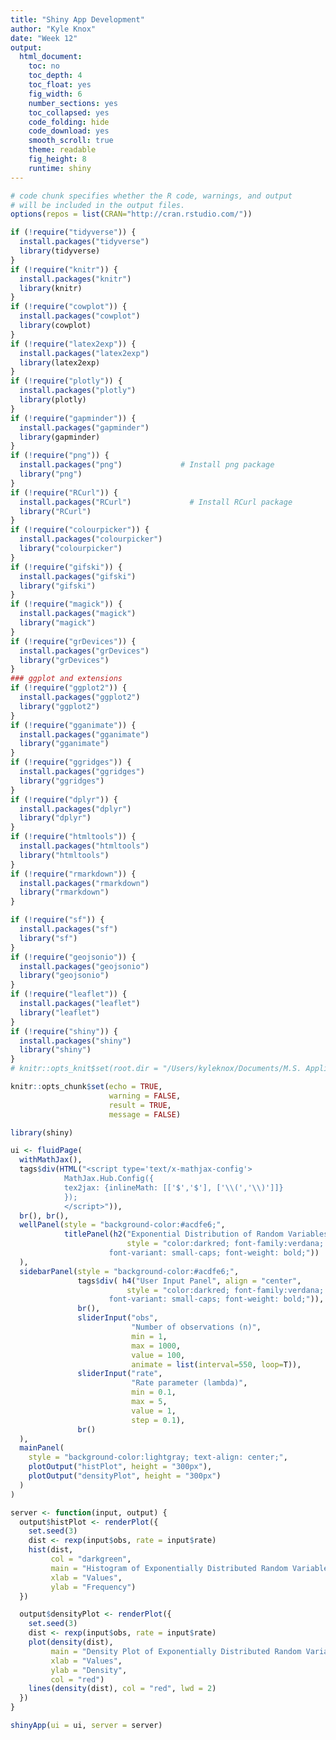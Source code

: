 ```yaml
---
title: "Shiny App Development"
author: "Kyle Knox"
date: "Week 12"
output:
  html_document: 
    toc: no
    toc_depth: 4
    toc_float: yes
    fig_width: 6
    number_sections: yes
    toc_collapsed: yes
    code_folding: hide
    code_download: yes
    smooth_scroll: true
    theme: readable
    fig_height: 8
    runtime: shiny
---
```

  
  <style type="text/css">
  
  div#TOC li {
list-style:none;
background-color:lightgray;
background-image:none;
background-repeat:none;
background-position:0;
font-family: Arial, Helvetica, sans-serif;
color: #780c0c;
  }

/* mouse over link */
  div#TOC a:hover {
color: red;
}

/* unvisited link */
  div#TOC a:link {
color: blue;
}



h1.title {
  font-size: 24px;
  color: Darkblue;
  text-align: center;
  font-family: Arial, Helvetica, sans-serif;
  font-variant-caps: normal;
}
h4.author { 
  font-size: 18px;
  font-family: "Times New Roman", Times, serif;
  color: DarkRed;
  text-align: center;
}
h4.date { 
  font-size: 18px;
  font-family: "Times New Roman", Times, serif;
  color: DarkBlue;
  text-align: center;
}
h1 {
  font-size: 22px;
  font-family: "Times New Roman", Times, serif;
  color: darkred;
  text-align: center;
}
h2 { /
    font-size: 18px;
  font-family: "Times New Roman", Times, serif;
  color: navy;
  text-align: left;
}

h3 { 
  font-size: 15px;
  font-family: "Times New Roman", Times, serif;
  color: navy;
  text-align: left;
}

h4 { /* Header 4 - and the author and data headers use this too  */
    font-size: 18px;
  font-family: "Times New Roman", Times, serif;
  color: darkred;
  text-align: left;
}

/* unvisited link */
  a:link {
    color: green;
  }

/* visited link */
  a:visited {
    color: green;
  }

/* mouse over link */
  a:hover {
    color: red;
  }

/* selected link */
  a:active {
    color: yellow;
  }

</style>
  
  
```r
# code chunk specifies whether the R code, warnings, and output 
# will be included in the output files.
options(repos = list(CRAN="http://cran.rstudio.com/"))

if (!require("tidyverse")) {
  install.packages("tidyverse")
  library(tidyverse)
}
if (!require("knitr")) {
  install.packages("knitr")
  library(knitr)
}
if (!require("cowplot")) {
  install.packages("cowplot")
  library(cowplot)
}
if (!require("latex2exp")) {
  install.packages("latex2exp")
  library(latex2exp)
}
if (!require("plotly")) {
  install.packages("plotly")
  library(plotly)
}
if (!require("gapminder")) {
  install.packages("gapminder")
  library(gapminder)
}
if (!require("png")) {
  install.packages("png")             # Install png package
  library("png")
}
if (!require("RCurl")) {
  install.packages("RCurl")             # Install RCurl package
  library("RCurl")
}
if (!require("colourpicker")) {
  install.packages("colourpicker")              
  library("colourpicker")
}
if (!require("gifski")) {
  install.packages("gifski")              
  library("gifski")
}
if (!require("magick")) {
  install.packages("magick")              
  library("magick")
}
if (!require("grDevices")) {
  install.packages("grDevices")              
  library("grDevices")
}
### ggplot and extensions
if (!require("ggplot2")) {
  install.packages("ggplot2")              
  library("ggplot2")
}
if (!require("gganimate")) {
  install.packages("gganimate")              
  library("gganimate")
}
if (!require("ggridges")) {
  install.packages("ggridges")              
  library("ggridges")
}
if (!require("dplyr")) {
  install.packages("dplyr")              
  library("dplyr")
}
if (!require("htmltools")) {
  install.packages("htmltools")              
  library("htmltools")
}
if (!require("rmarkdown")) {
  install.packages("rmarkdown")              
  library("rmarkdown")
}

if (!require("sf")) {
  install.packages("sf")
  library("sf")
}
if (!require("geojsonio")) {
  install.packages("geojsonio")
  library("geojsonio")
}
if (!require("leaflet")) {
  install.packages("leaflet")
  library("leaflet")
}
if (!require("shiny")) {
  install.packages("shiny")
  library("shiny")
}
# knitr::opts_knit$set(root.dir = "/Users/kyleknox/Documents/M.S. Applied Statistics/SPRING 2024/STA533/week10)

knitr::opts_chunk$set(echo = TRUE,       
                      warning = FALSE,   
                      result = TRUE,   
                      message = FALSE)
```

```r
library(shiny)

ui <- fluidPage(
  withMathJax(),
  tags$div(HTML("<script type='text/x-mathjax-config'>
            MathJax.Hub.Config({
            tex2jax: {inlineMath: [['$','$'], ['\\(','\\)']]}
            });
            </script>")),
  br(), br(),
  wellPanel(style = "background-color:#acdfe6;",
            titlePanel(h2("Exponential Distribution of Random Variables", align = "center",
                          style = "color:darkred; font-family:verdana; 
                      font-variant: small-caps; font-weight: bold;"))
  ),
  sidebarPanel(style = "background-color:#acdfe6;",
               tags$div( h4("User Input Panel", align = "center",
                          style = "color:darkred; font-family:verdana; 
                      font-variant: small-caps; font-weight: bold;")),
               br(),
               sliderInput("obs",
                           "Number of observations (n)",
                           min = 1,
                           max = 1000,
                           value = 100,
                           animate = list(interval=550, loop=T)),
               sliderInput("rate",
                           "Rate parameter (lambda)",
                           min = 0.1,
                           max = 5,
                           value = 1,
                           step = 0.1),
               br()
  ),
  mainPanel(
    style = "background-color:lightgray; text-align: center;",
    plotOutput("histPlot", height = "300px"),
    plotOutput("densityPlot", height = "300px")
  )
)

server <- function(input, output) {
  output$histPlot <- renderPlot({
    set.seed(3)
    dist <- rexp(input$obs, rate = input$rate)
    hist(dist,
         col = "darkgreen",
         main = "Histogram of Exponentially Distributed Random Variables",
         xlab = "Values",
         ylab = "Frequency")
  })

  output$densityPlot <- renderPlot({
    set.seed(3)
    dist <- rexp(input$obs, rate = input$rate)
    plot(density(dist),
         main = "Density Plot of Exponentially Distributed Random Variables",
         xlab = "Values",
         ylab = "Density",
         col = "red")
    lines(density(dist), col = "red", lwd = 2)
  })
}

shinyApp(ui = ui, server = server)

```
